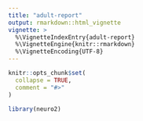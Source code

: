 ```yaml
---
title: "adult-report"
output: rmarkdown::html_vignette
vignette: >
  %\VignetteIndexEntry{adult-report}
  %\VignetteEngine{knitr::rmarkdown}
  %\VignetteEncoding{UTF-8}
---
```


```r
knitr::opts_chunk$set(
  collapse = TRUE,
  comment = "#>"
)
```

```r
library(neuro2)
```
